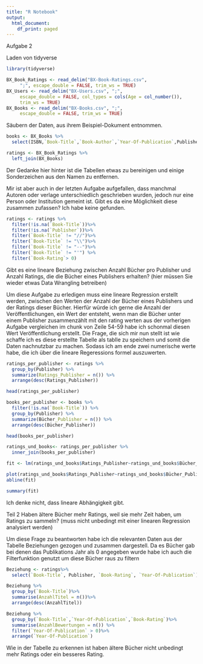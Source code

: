 ```yaml
---
title: "R Notebook"
output:
  html_document:
    df_print: paged
---
```


Aufgabe 2

Laden von tidyverse
```r
library(tidyverse)
```
```r
BX_Book_Ratings <- read_delim("BX-Book-Ratings.csv", 
     ";", escape_double = FALSE, trim_ws = TRUE)
BX_Users <- read_delim("BX-Users.csv", ";", 
     escape_double = FALSE, col_types = cols(Age = col_number()), 
     trim_ws = TRUE)
BX_Books <- read_delim("BX-Books.csv", ";", 
     escape_double = FALSE, trim_ws = TRUE)
```

Säubern der Daten, aus ihrem Beispiel-Dokument entnommen.

```r
books <- BX_Books %>%
  select(ISBN,`Book-Title`,`Book-Author`,`Year-Of-Publication`,Publisher)
```


```r
ratings <- BX_Book_Ratings %>%
  left_join(BX_Books)
```

Der Gedanke hier hinter ist die Tabellen etwas zu bereinigen und einige Sonderzeichen aus den Namen zu entfernen.

Mir ist aber auch in der letzten Aufgabe aufgefallen, dass manchmal Autoren oder verlage unterschiedlich geschrieben wurden, jedoch nur eine Person oder Institution gemeint ist. Gibt es da eine Möglichkeit diese zusammen zufassen? Ich habe keine gefunden.
```r
ratings <- ratings %>%
  filter(!is.na(`Book-Title`))%>%
  filter(!is.na(`Publisher`))%>%
  filter(`Book-Title` != "//")%>%
  filter(`Book-Title` != "\\")%>%
  filter(`Book-Title` != "--")%>%
  filter(`Book-Title` != "'") %>%
  filter(`Book-Rating`> 0)

```

Gibt es eine lineare Beziehung zwischen Anzahl Bücher pro Publisher und Anzahl Ratings, die die Bücher eines Publishers erhalten? (hier müssen Sie wieder etwas Data Wrangling betreiben)


Um diese Aufgabe zu erledigen muss eine lineare Regression erstellt werden, zwischen den Werten der Anzahl der Bücher eines Publishers und der Ratings dieser Bücher. Hierfür würde ich gerne die Anzahl der Veröffentlichungen, ein Wert der entsteht, wenn man die Bücher unter einem Publisher zusammenzählt mit den rating werten aus der vorherigen Aufgabe vergleichen im chunk von Zeile 54-59 habe ich schonmal diesen Wert Veröffentlichung erstellt. Die Frage, die sich mir nun stellt ist wie schaffe ich es diese erstellte Tabelle als tablle zu speichern und somit die Daten nachnutzbar zu machen. Sodass ich am ende zwei numerische werte habe, die ich über die lineare Regeressions formel auszuwerten.

```r
ratings_per_publisher <- ratings %>%
  group_by(Publisher) %>%
  summarize(Ratings_Publisher = n()) %>%
  arrange(desc(Ratings_Publisher))
```

```r
head(ratings_per_publisher)
```
```r
books_per_publisher <- books %>%
  filter(!is.na(`Book-Title`)) %>%
  group_by(Publisher) %>%
  summarize(Bücher_Publisher = n()) %>%
  arrange(desc(Bücher_Publisher))
```
```r
head(books_per_publisher)
```
```r
ratings_und_books<- ratings_per_publisher %>%
  inner_join(books_per_publisher)
```
```r
fit <- lm(ratings_und_books$Ratings_Publisher~ratings_und_books$Bücher_Publisher)
```
```r
plot(ratings_und_books$Ratings_Publisher~ratings_und_books$Bücher_Publisher)
abline(fit)
```
```r
summary(fit)
```
Ich denke nicht, dass lineare Abhängigkeit gibt.

Teil 2
Haben ältere Bücher mehr Ratings, weil sie mehr Zeit haben, um Ratings zu sammeln? (muss nicht unbedingt mit einer linearen Regression analysiert werden)

Um diese Frage zu beantworten habe ich die relevanten Daten aus der Tabelle Beziehungen gezogen und zusammen dargestell. Da es Bücher gab bei denen das Publikations Jahr als 0 angegeben wurde habe ich auch die Filterfunktion genutzt um diese Bücher raus zu filtern
```r
Beziehung <- ratings%>%
  select(`Book-Title`, Publisher, `Book-Rating`, `Year-Of-Publication`)

```

```r
Beziehung %>%
  group_by(`Book-Title`)%>%
  summarise(AnzahlTitel = n())%>%
  arrange(desc(AnzahlTitel))
```


```r
Beziehung %>%
  group_by(`Book-Title`,`Year-Of-Publication`,`Book-Rating`)%>%
  summarise(AnzahlBewertungen = n()) %>%
  filter(`Year-Of-Publication` > 0)%>%
  arrange(`Year-Of-Publication`)
```

Wie in der Tabelle zu erkennen ist haben ältere Bücher nicht unbedingt mehr Ratings oder ein besseres Rating.
